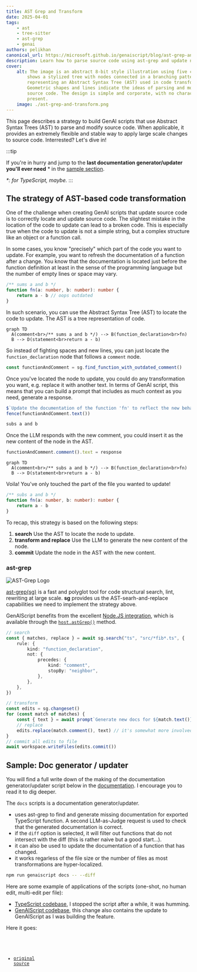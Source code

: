 ```yaml
---
title: AST Grep and Transform
date: 2025-04-01
tags:
    - ast
    - tree-sitter
    - ast-grep
    - genai
authors: pelikhan
canonical_url: https://microsoft.github.io/genaiscript/blog/ast-grep-and-transform
description: Learn how to parse source code using ast-grep and update nodes in the tree.
cover:
    alt: The image is an abstract 8-bit style illustration using five colors. It
        shows a stylized tree with nodes connected in a branching pattern,
        representing an Abstract Syntax Tree (AST) used in code transformation.
        Geometric shapes and lines indicate the ideas of parsing and modifying
        source code. The design is simple and corporate, with no characters or text
        present.
    image: ./ast-grep-and-transform.png
---
```



This page describes a strategy to build GenAI scripts that use Abstract Syntax Trees (AST) to parse
and modify source code. When applicable, it provides an extremely flexible and stable way to
apply large scale changes to source code. Interrested? Let's dive in!

:::tip

If you're in hurry and jump to the **last documentation generator/updater you'll ever need** \*
in the [sample section](#sample).

_\*: for TypeScript, maybe._
:::

## The strategy of AST-based code transformation

One of the challenge when creating GenAI scripts that update source code is to correctly locate and update source code.
The slightest mistake in the location of the code to update can lead to a broken code. This is especially true when
the code to update is not a simple string, but a complex structure like an object or a function call.

In some cases, you know "precisely" which part of the code you want
to update. For example, you want to refresh the documentation of a function after a change. You know
that the documentation is located just before the function definition at least in the sense of the programming language
but the number of empty lines or space may vary.

```ts title="math.ts"
/** sums a and b */
function fn(a: number, b: number): number {
    return a - b // oops outdated
}
```

In such scenario, you can use the Abstract Syntax Tree (AST) to locate the code to update. The AST is a tree representation of
code.

```mermaid
graph TD
  A(comment<br>/** sums a and b */) --> B(function_declaration<br>fn)
  B --> D(statement<br>return a - b)
```

So instead of fighting spaces and new lines, you can just locate the `function_declaration` node that follows
a `comment` node.

```ts title="docs.genai.mts"
const functionAndComment = sg.find_function_with_outdated_comment()
```

Once you've located the node to update, you could do any transformation you want, e.g. replace it with another text.
In terms of GenAI script, this means that you can build a prompt that includes as much context as you need, generate a response.

```ts title="docs.genai.mts"
$`Update the documentation of the function 'fn' to reflect the new behavior of the function.`
fence(functionAndComment.text())
```

```txt
subs a and b
```

Once the LLM responds with the new comment, you could insert it as the new content of the node in the AST.

```ts title="docs.genai.mts"
functionAndComment.comment().text = response
```

```mermaid
graph TD
  A(comment<br>/** subs a and b */) --> B(function_declaration<br>fn)
  B --> D(statement<br>return a - b)
```

Voila! You've only touched the part of the file you wanted to update!

```ts title="math.ts"
/** subs a and b */
function fn(a: number, b: number): number {
    return a - b
}
```

To recap, this strategy is based on the following steps:

1. **search** Use the AST to locate the node to update.
2. **transform and replace** Use the LLM to generate the new content of the node.
3. **commit** Update the node in the AST with the new content.

### ast-grep

![AST-Grep Logo](https://ast-grep.github.io/logo.svg)

[ast-grep(sg)](https://ast-grep.github.io/) is a fast and polyglot tool for code structural search,
lint, rewriting at large scale. **sg** provides us the AST-searh-and-replace capabilities we need to
implement the strategy above.

GenAIScript benefits from the excellent [Node.JS integration](https://ast-grep.github.io/reference/api.html#napi),
which is available through the [`host.astGrep()`](https://microsoft.github.io/genaiscript/reference/scripts/ast-grep) method.

```ts title="docs.genai.mts"
// search
const { matches, replace } = await sg.search("ts", "src/*fib*.ts", {
    rule: {
        kind: "function_declaration",
        not: {
            precedes: {
                kind: "comment",
                stopBy: "neighbor",
            },
        },
    },
})

// transform
const edits = sg.changeset()
for (const match of matches) {
    const { text } = await prompt`Generate new docs for ${match.text()}`
    // replace
    edits.replace(match.comment(), text) // it's somewhat more involved
}
// commit all edits to file
await workspace.writeFiles(edits.commit())
```

## Sample: Doc generator / updater <a id="sample"></a>

You will find a full write down of the making of the documentation generator/updater script below
in the [documentation](/genaiscript/reference/scripts/ast-grep). I encourage you to read it to dig deeper.

The `docs` scripts is a documentation generator/updater.

- uses ast-grep to find and generate missing documentation for exported TypeScript function. A second LLM-as-Judge
  request is used to check that the generated documentation is correct.
- if the `diff` option is selected, it will filter out functions that do not intersect with the
  diff (this is rather naive but a good start...).
- it can also be used to update the documentation of a function that has changed.
- it works regarless of the file size or the number of files as most transformations are hyper-localized.

```sh title="generate and refresh my docs plz"
npm run genaiscript docs -- --diff
```

Here are some example of applications of the scripts (one-shot, no human edit, multi-edit per file):

- [TypeScript codebase](https://github.com/pelikhan/TypeScript/pull/1), I stopped the script after a while, it was humming.
- [GenAIScript codebase](https://github.com/microsoft/genaiscript/pull/1376/files), this change also contains the update to GenAIScript as I was building the feature.

Here it goes:

<Code code={code} lang="ts" wrap title="docs.genai.mts" />

- [original source](https://github.com/microsoft/genaiscript/blob/main/genaisrc/docs.genai.mts)
